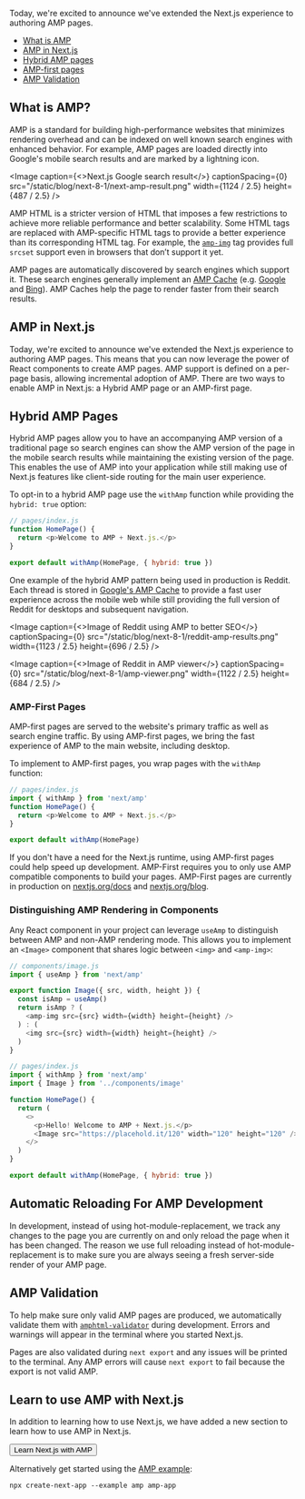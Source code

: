 

Today, we're excited to announce we've extended the Next.js experience to authoring AMP pages.

- [What is AMP](#what-is-amp)
- [AMP in Next.js](#amp-in-next.js)
- [Hybrid AMP pages](#hybrid-amp-pages)
- [AMP-first pages](#amp-first-pages)
- [AMP Validation](#amp-validation)

## What is AMP?

AMP is a standard for building high-performance websites that minimizes rendering overhead and can be indexed on well known search engines with enhanced behavior. For example, AMP pages are loaded directly into Google's mobile search results and are marked by a lightning icon.

<Image
  caption={<>Next.js Google search result</>}
  captionSpacing={0}
  src="/static/blog/next-8-1/next-amp-result.png"
  width={1124 / 2.5}
  height={487 / 2.5}
/>

AMP HTML is a stricter version of HTML that imposes a few restrictions to achieve more reliable performance and better scalability. Some HTML tags are replaced with AMP-specific HTML tags to provide a better experience than its corresponding HTML tag. For example, the [`amp-img`](https://amp.dev/documentation/components/amp-img) tag provides full `srcset` support even in browsers that don’t support it yet.

AMP pages are automatically discovered by search engines which support it. These search engines generally implement an [AMP Cache](https://amp.dev/documentation/guides-and-tutorials/learn/amp-caches-and-cors/how_amp_pages_are_cached) (e.g. [Google](https://developers.google.com/amp/cache/) and [Bing](https://www.bing.com/webmaster/help/bing-amp-cache-bc1c884c)). AMP Caches help the page to render faster from their search results.

## AMP in Next.js

Today, we're excited to announce we've extended the Next.js experience to authoring AMP pages. This means that you can now leverage the power of React components to create AMP pages. AMP support is defined on a per-page basis, allowing incremental adoption of AMP. There are two ways to enable AMP in Next.js: a Hybrid AMP page or an AMP-first page.

## Hybrid AMP Pages

Hybrid AMP pages allow you to have an accompanying AMP version of a traditional page so search engines can show the AMP version of the page in the mobile search results while maintaining the existing version of the page. This enables the use of AMP into your application while still making use of Next.js features like client-side routing for the main user experience.

To opt-in to a hybrid AMP page use the `withAmp` function while providing the `hybrid: true` option:

```js
// pages/index.js
function HomePage() {
  return <p>Welcome to AMP + Next.js.</p>
}

export default withAmp(HomePage, { hybrid: true })
```

One example of the hybrid AMP pattern being used in production is Reddit. Each thread is stored in [Google's AMP Cache](https://developers.google.com/amp/cache/) to provide a fast user experience across the mobile web while still providing the full version of Reddit for desktops and subsequent navigation.

<Image
  caption={<>Image of Reddit using AMP to better SEO</>}
  captionSpacing={0}
  src="/static/blog/next-8-1/reddit-amp-results.png"
  width={1123 / 2.5}
  height={696 / 2.5}
/>

<Image
  caption={<>Image of Reddit in AMP viewer</>}
  captionSpacing={0}
  src="/static/blog/next-8-1/amp-viewer.png"
  width={1122 / 2.5}
  height={684 / 2.5}
/>

### AMP-First Pages

AMP-first pages are served to the website's primary traffic as well as search engine traffic. By using AMP-first pages, we bring the fast experience of AMP to the main website, including desktop.

To implement to AMP-first pages, you wrap pages with the `withAmp` function:

```js
// pages/index.js
import { withAmp } from 'next/amp'
function HomePage() {
  return <p>Welcome to AMP + Next.js.</p>
}

export default withAmp(HomePage)
```

If you don't have a need for the Next.js runtime, using AMP-first pages could help speed up development. AMP-First requires you to only use AMP compatible components to build your pages. AMP-First pages are currently in production on [nextjs.org/docs](http://nextjs.org/docs) and [nextjs.org/blog](http://nextjs.org/blog).

### Distinguishing AMP Rendering in Components

Any React component in your project can leverage `useAmp` to distinguish between AMP and non-AMP rendering mode. This allows you to implement an `<Image>` component that shares logic between `<img>` and `<amp-img>`:

```js
// components/image.js
import { useAmp } from 'next/amp'

export function Image({ src, width, height }) {
  const isAmp = useAmp()
  return isAmp ? (
    <amp-img src={src} width={width} height={height} />
  ) : (
    <img src={src} width={width} height={height} />
  )
}

// pages/index.js
import { withAmp } from 'next/amp'
import { Image } from '../components/image'

function HomePage() {
  return (
    <>
      <p>Hello! Welcome to AMP + Next.js.</p>
      <Image src="https://placehold.it/120" width="120" height="120" />
    </>
  )
}

export default withAmp(HomePage, { hybrid: true })
```

## Automatic Reloading For AMP Development

In development, instead of using hot-module-replacement, we track any changes to the page you are currently on and only reload the page when it has been changed. The reason we use full reloading instead of hot-module-replacement is to make sure you are always seeing a fresh server-side render of your AMP page.

## AMP Validation

To help make sure only valid AMP pages are produced, we automatically validate them with [`amphtml-validator`](https://www.npmjs.com/package/amphtml-validator) during development. Errors and warnings will appear in the terminal where you started Next.js.

Pages are also validated during `next export` and any issues will be printed to the terminal. Any AMP errors will cause `next export` to fail because the export is not valid AMP.

## Learn to use AMP with Next.js

In addition to learning how to use Next.js, we have added a new section to learn how to use AMP in Next.js.

<Button href="/learn/excel/amp" invert>
  Learn Next.js with AMP
</Button>

Alternatively get started using the [AMP example](https://github.com/zeit/next.js/tree/canary/examples/amp):

```
npx create-next-app --example amp amp-app
```
